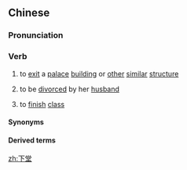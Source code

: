 ==Chinese==
{{zh-forms}}

===Pronunciation===
{{zh-pron
|m=xiàtáng
|c=haa6 tong4
|h=gd=ha1 tong2
|cat=v
}}

===Verb===
{{zh-verb}}

# {{lb|zh|archaic}} to [[exit]] a [[palace]] [[building]] or [[other]] [[similar]] [[structure]]
# {{lb|zh|archaic|of a woman}} to be [[divorce]]d by her [[husband]]
# {{lb|zh|dialectal Mandarin|Hakka|Jin|Min Bei|Jiangle|_|Min}} to [[finish]] [[class]]

====Synonyms====
{{zh-dial|下課}}

====Derived terms====
{{zh-der|下堂妻|糟糠之妻不下堂}}

[[zh:下堂]]